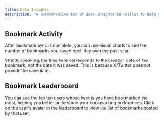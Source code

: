 ```yaml
---
title: Data Insights
description: "A comprehensive set of data insights in Twillot to help you manage your X/Twitter bookmarks effectively."
---
```


## Bookmark Activity

After bookmark sync is complete, you can use visual charts to see the number of bookmarks you saved each day over the past year.

<Warning>
  Strictly speaking, the time here corresponds to the creation date of the bookmark, not the date it was saved. This is because X/Twitter does not provide the save date.
</Warning>

## Bookmark Leaderboard

You can see the top ten users whose tweets you have bookmarked the most, helping you better understand your bookmarking preferences. Click on the user's avatar in the leaderboard to view the list of bookmarks posted by that user.
